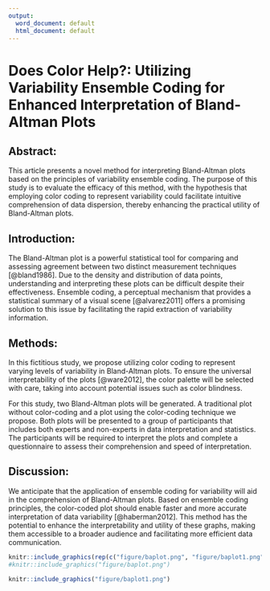 ```yaml
---
output:
  word_document: default
  html_document: default
---
```

# Does Color Help?: Utilizing Variability Ensemble Coding for Enhanced Interpretation of Bland-Altman Plots {#ref-labels}

## Abstract:

This article presents a novel method for interpreting Bland-Altman plots based on the principles of variability ensemble coding. 
The purpose of this study is to evaluate the efficacy of this method, with the hypothesis that employing color coding to represent variability could facilitate intuitive comprehension of data dispersion, thereby enhancing the practical utility of Bland-Altman plots.

## Introduction:

The Bland-Altman plot is a powerful statistical tool for comparing and assessing agreement between two distinct measurement techniques [@bland1986]. 
Due to the density and distribution of data points, understanding and interpreting these plots can be difficult despite their effectiveness. 
Ensemble coding, a perceptual mechanism that provides a statistical summary of a visual scene [@alvarez2011] offers a promising solution to this issue by facilitating the rapid extraction of variability information.

## Methods:

In this fictitious study, we propose utilizing color coding to represent varying levels of variability in Bland-Altman plots. 
To ensure the universal interpretability of the plots [@ware2012], the color palette will be selected with care, taking into account potential issues such as color blindness.

For this study, two Bland-Altman plots will be generated. 
A traditional plot without color-coding and a plot using the color-coding technique we propose. 
Both plots will be presented to a group of participants that includes both experts and non-experts in data interpretation and statistics. 
The participants will be required to interpret the plots and complete a questionnaire to assess their comprehension and speed of interpretation.

## Discussion: 

We anticipate that the application of ensemble coding for variability will aid in the comprehension of Bland-Altman plots. 
Based on ensemble coding principles, the color-coded plot should enable faster and more accurate interpretation of data variability [@haberman2012]. 
This method has the potential to enhance the interpretability and utility of these graphs, making them accessible to a broader audience and facilitating more efficient data communication.



```r
knitr::include_graphics(rep(c("figure/baplot.png", "figure/baplot1.png"),1))
#knitr::include_graphics("figure/baplot.png")
```


```r
knitr::include_graphics("figure/baplot1.png")
```

